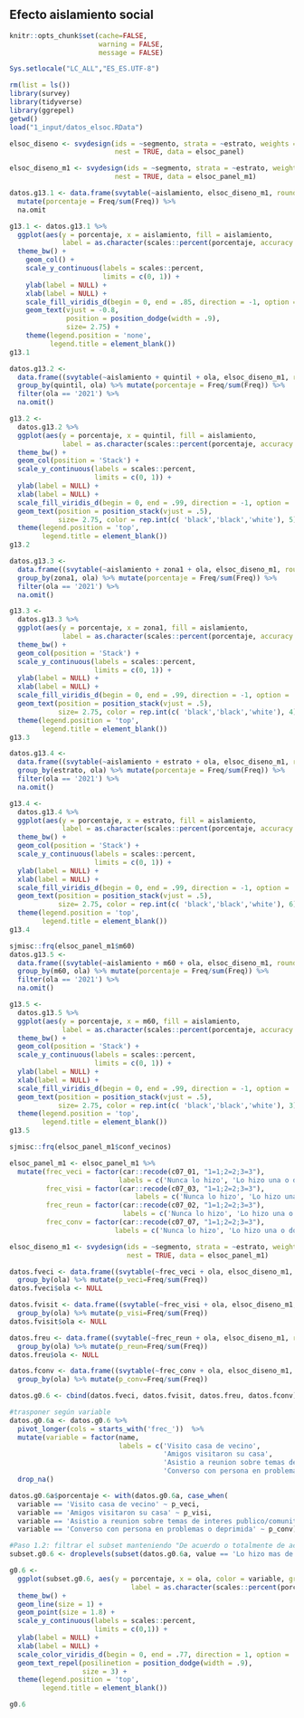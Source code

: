 ## Efecto aislamiento social 

```r
knitr::opts_chunk$set(cache=FALSE, 
                      warning = FALSE, 
                      message = FALSE) 

Sys.setlocale("LC_ALL","ES_ES.UTF-8")

rm(list = ls())
library(survey)
library(tidyverse)
library(ggrepel)
getwd()
load("1_input/datos_elsoc.RData")

elsoc_diseno <- svydesign(ids = ~segmento, strata = ~estrato, weights = ~ponderador02, 
                          nest = TRUE, data = elsoc_panel)

elsoc_diseno_m1 <- svydesign(ids = ~segmento, strata = ~estrato, weights = ~ponderador02, 
                          nest = TRUE, data = elsoc_panel_m1)
```

```r
datos.g13.1 <- data.frame(svytable(~aislamiento, elsoc_diseno_m1, round = F)) %>% 
  mutate(porcentaje = Freq/sum(Freq)) %>% 
  na.omit

g13.1 <- datos.g13.1 %>% 
  ggplot(aes(y = porcentaje, x = aislamiento, fill = aislamiento, 
             label = as.character(scales::percent(porcentaje, accuracy = .1)))) +
  theme_bw() + 
    geom_col() +
    scale_y_continuous(labels = scales::percent,
                       limits = c(0, 1)) +
    ylab(label = NULL) +
    xlab(label = NULL) +
    scale_fill_viridis_d(begin = 0, end = .85, direction = -1, option = 'viridis') +
    geom_text(vjust = -0.8,
              position = position_dodge(width = .9),
              size= 2.75) +
    theme(legend.position = 'none', 
          legend.title = element_blank())
g13.1
```

```r
datos.g13.2 <- 
  data.frame((svytable(~aislamiento + quintil + ola, elsoc_diseno_m1, round = F))) %>%
  group_by(quintil, ola) %>% mutate(porcentaje = Freq/sum(Freq)) %>% 
  filter(ola == '2021') %>% 
  na.omit()

g13.2 <- 
  datos.g13.2 %>% 
  ggplot(aes(y = porcentaje, x = quintil, fill = aislamiento, 
             label = as.character(scales::percent(porcentaje, accuracy = .1)))) + 
  theme_bw() + 
  geom_col(position = 'Stack') +
  scale_y_continuous(labels = scales::percent,
                     limits = c(0, 1)) +
  ylab(label = NULL) +
  xlab(label = NULL) +
  scale_fill_viridis_d(begin = 0, end = .99, direction = -1, option = 'viridis') +
  geom_text(position = position_stack(vjust = .5),
            size= 2.75, color = rep.int(c( 'black','black','white'), 5)) + 
  theme(legend.position = 'top',
        legend.title = element_blank())
g13.2
```

```r
datos.g13.3 <- 
  data.frame((svytable(~aislamiento + zona1 + ola, elsoc_diseno_m1, round = F))) %>%
  group_by(zona1, ola) %>% mutate(porcentaje = Freq/sum(Freq)) %>% 
  filter(ola == '2021') %>% 
  na.omit()

g13.3 <- 
  datos.g13.3 %>% 
  ggplot(aes(y = porcentaje, x = zona1, fill = aislamiento, 
             label = as.character(scales::percent(porcentaje, accuracy = .1)))) + 
  theme_bw() + 
  geom_col(position = 'Stack') +
  scale_y_continuous(labels = scales::percent,
                     limits = c(0, 1)) +
  ylab(label = NULL) +
  xlab(label = NULL) +
  scale_fill_viridis_d(begin = 0, end = .99, direction = -1, option = 'viridis') +
  geom_text(position = position_stack(vjust = .5),
            size= 2.75, color = rep.int(c( 'black','black','white'), 4)) + 
  theme(legend.position = 'top',
        legend.title = element_blank())
g13.3
```

```r
datos.g13.4 <- 
  data.frame((svytable(~aislamiento + estrato + ola, elsoc_diseno_m1, round = F))) %>%
  group_by(estrato, ola) %>% mutate(porcentaje = Freq/sum(Freq)) %>% 
  filter(ola == '2021') %>% 
  na.omit()

g13.4 <- 
  datos.g13.4 %>% 
  ggplot(aes(y = porcentaje, x = estrato, fill = aislamiento, 
             label = as.character(scales::percent(porcentaje, accuracy = .1)))) + 
  theme_bw() + 
  geom_col(position = 'Stack') +
  scale_y_continuous(labels = scales::percent,
                     limits = c(0, 1)) +
  ylab(label = NULL) +
  xlab(label = NULL) +
  scale_fill_viridis_d(begin = 0, end = .99, direction = -1, option = 'viridis') +
  geom_text(position = position_stack(vjust = .5),
            size= 2.75, color = rep.int(c( 'black','black','white'), 6)) + 
  theme(legend.position = 'top',
        legend.title = element_blank())
g13.4
```

```r
sjmisc::frq(elsoc_panel_m1$m60)
datos.g13.5 <- 
  data.frame((svytable(~aislamiento + m60 + ola, elsoc_diseno_m1, round = F))) %>%
  group_by(m60, ola) %>% mutate(porcentaje = Freq/sum(Freq)) %>% 
  filter(ola == '2021') %>% 
  na.omit()

g13.5 <- 
  datos.g13.5 %>% 
  ggplot(aes(y = porcentaje, x = m60, fill = aislamiento, 
             label = as.character(scales::percent(porcentaje, accuracy = .1)))) + 
  theme_bw() + 
  geom_col(position = 'Stack') +
  scale_y_continuous(labels = scales::percent,
                     limits = c(0, 1)) +
  ylab(label = NULL) +
  xlab(label = NULL) +
  scale_fill_viridis_d(begin = 0, end = .99, direction = -1, option = 'viridis') +
  geom_text(position = position_stack(vjust = .5),
            size= 2.75, color = rep.int(c( 'black','black','white'), 3)) + 
  theme(legend.position = 'top',
        legend.title = element_blank())
g13.5
```

```r
sjmisc::frq(elsoc_panel_m1$conf_vecinos)

elsoc_panel_m1 <- elsoc_panel_m1 %>%
  mutate(frec_veci = factor(car::recode(c07_01, "1=1;2=2;3=3"),
                           labels = c('Nunca lo hizo', 'Lo hizo una o dos veces', 'Lo hizo mas de dos veces')),
         frec_visi = factor(car::recode(c07_03, "1=1;2=2;3=3"),
                               labels = c('Nunca lo hizo', 'Lo hizo una o dos veces', 'Lo hizo mas de dos veces')),
         frec_reun = factor(car::recode(c07_02, "1=1;2=2;3=3"),
                            labels = c('Nunca lo hizo', 'Lo hizo una o dos veces', 'Lo hizo mas de dos veces')),
         frec_conv = factor(car::recode(c07_07, "1=1;2=2;3=3"),
                          labels = c('Nunca lo hizo', 'Lo hizo una o dos veces', 'Lo hizo mas de dos veces')))

elsoc_diseno_m1 <- svydesign(ids = ~segmento, strata = ~estrato, weights = ~ponderador02, 
                             nest = TRUE, data = elsoc_panel_m1)

datos.fveci <- data.frame((svytable(~frec_veci + ola, elsoc_diseno_m1, round = F))) %>%
  group_by(ola) %>% mutate(p_veci=Freq/sum(Freq))
datos.fveci$ola <- NULL

datos.fvisit <- data.frame((svytable(~frec_visi + ola, elsoc_diseno_m1, round = F))) %>% 
  group_by(ola) %>% mutate(p_visi=Freq/sum(Freq))
datos.fvisit$ola <- NULL

datos.freu <- data.frame((svytable(~frec_reun + ola, elsoc_diseno_m1, round = F))) %>% 
  group_by(ola) %>% mutate(p_reun=Freq/sum(Freq))
datos.freu$ola <- NULL

datos.fconv <- data.frame((svytable(~frec_conv + ola, elsoc_diseno_m1, round = F))) %>% 
  group_by(ola) %>% mutate(p_conv=Freq/sum(Freq))

datos.g0.6 <- cbind(datos.fveci, datos.fvisit, datos.freu, datos.fconv)

#trasponer según variable
datos.g0.6a <- datos.g0.6 %>% 
  pivot_longer(cols = starts_with('frec_'))  %>%
  mutate(variable = factor(name,
                           labels = c('Visito casa de vecino', 
                                      'Amigos visitaron su casa',
                                      'Asistio a reunion sobre temas de interes publico/comunitario',
                                      'Converso con persona en problemas o deprimida'))) %>%
  drop_na()

datos.g0.6a$porcentaje <- with(datos.g0.6a, case_when(
  variable == 'Visito casa de vecino' ~ p_veci,
  variable == 'Amigos visitaron su casa' ~ p_visi,
  variable == 'Asistio a reunion sobre temas de interes publico/comunitario' ~ p_reun,
  variable == 'Converso con persona en problemas o deprimida' ~ p_conv))

#Paso 1.2: filtrar el subset manteniendo "De acuerdo o totalmente de acuerdo"
subset.g0.6 <- droplevels(subset(datos.g0.6a, value == 'Lo hizo mas de dos veces'))

g0.6 <- 
  ggplot(subset.g0.6, aes(y = porcentaje, x = ola, color = variable, group = variable,
                              label = as.character(scales::percent(porcentaje, accuracy = .1)))) +
  theme_bw() +   
  geom_line(size = 1) +
  geom_point(size = 1.8) +
  scale_y_continuous(labels = scales::percent,
                     limits = c(0,1)) +
  ylab(label = NULL) +
  xlab(label = NULL) +
  scale_color_viridis_d(begin = 0, end = .77, direction = 1, option = 'viridis') +
  geom_text_repel(posilinetion = position_dodge(width = .9),
                  size = 3) +
  theme(legend.position = 'top',
        legend.title = element_blank())

g0.6

```
